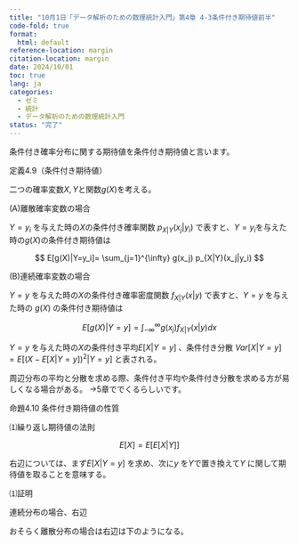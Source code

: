 ```yaml
---
title: "10月1日「データ解析のための数理統計入門」第4章 4-3条件付き期待値前半"
code-fold: true
format:
  html: default
reference-location: margin
citation-location: margin
date: 2024/10/01
toc: true
lang: ja
categories:
  - ゼミ
  - 統計
  - データ解析のための数理統計入門
status: "完了"
---
```


条件付き確率分布に関する期待値を条件付き期待値と言います。

::: {.extra-space2}

:::


::: {.bold}
定義4.9（条件付き期待値）
:::



二つの確率変数$X,Y$と関数$g(X)$を考える。

(A)離散確率変数の場合

$Y=y_i$ を与えた時の$X$の条件付き確率関数 $p_{X|Y}(x_j|y_i)$ で表すと、$Y=y_i$を与えた時の$g(X)$の条件付き期待値は

$$
E[g(X)|Y=y_i]= \sum_{j=1}^{\infty} g(x_j) p_{X|Y}(x_j|y_i)
$$

::: {.extra-space3}

:::


(B)連続確率変数の場合

$Y=y$ を与えた時の$X$の条件付き確率密度関数 $f_{X|Y}(x|y)$ で表すと、$Y=y$ を与えた時の $g(X)$ の条件付き期待値は

$$
E[g(X)|Y=y]= \int_{-\infty}^{\infty} g(x_j) f_{X|Y}(x|y)dx
$$

::: {.extra-space3}

:::




$Y=y$ を与えた時の$X$の条件付き平均$E[X|Y=y]$ 、条件付き分散 $Var[X|Y=y]=E[(X-E[X|Y=y])^2|Y=y]$ と表される。

周辺分布の平均と分散を求める際、条件付き平均や条件付き分散を求める方が易しくなる場合がある。
→5章ででくるらしいです。


::: {.extra-space3}

:::

::: {.bold}
命題4.10 条件付き期待値の性質
:::


⑴繰り返し期待値の法則

$$
E[X]=E[E[X|Y]]
$$

右辺については、まず$E[X|Y=y]$ を求め、次に$y$ を$Y$で置き換えて$Y$ に関して期待値を取ることを意味する。

::: {.extra-space3}

:::


⑴証明

連続分布の場合、右辺

\begin{align}
E[E[X|Y]]&= \int_{-\infty}^{\infty} \{\int_{-\infty}^{\infty} x f_{X|Y}(x|y)dx\} f_Y(y)dy \\
&= \int_{-\infty}^{\infty}x \int_{-\infty}^{\infty}  f_{X|Y}(x|y)f_Y(y)dy dx \\
&= \int_{-\infty}^{\infty}x \int_{-\infty}^{\infty} \frac{f(x,y)}{f_Y(y)} f_Y(y)dy dx \\
&= \int_{-\infty}^{\infty}x \int_{-\infty}^{\infty} f(x,y)dydx \\
&= \int_{-\infty}^{\infty}x f_X(x) dx \\
&= E[X]
\end{align}

おそらく離散分布の場合は右辺は下のようになる。



\begin{align}
E[E[X|Y]]&= \sum_{i=1}^{\infty} \{\sum_{j=1}^{\infty} x_j p_{X|Y}(x_j|y_i)\} p_Y(y_i) \\
&= \sum_{j=1}^{\infty} x_j \sum_{i=1}^{\infty}  p_{X|Y}(x_j|y_i) p_Y(y_i) \\
&= \sum_{j=1}^{\infty} x_j \sum_{i=1}^{\infty}   \frac{p(x_j,y_i)}{p_Y(y_i)} p_Y(y_i) \\
&= \sum_{j=1}^{\infty} x_j \sum_{i=1}^{\infty}   p(x_j,y_i) \\
&= \sum_{j=1}^{\infty} x_j p_X(x_j) \\
&= E[X]
\end{align}
